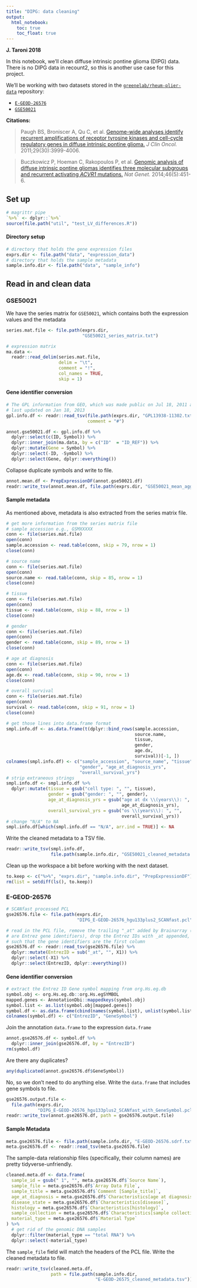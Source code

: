 ```yaml
---
title: "DIPG: data cleaning"
output:   
  html_notebook: 
    toc: true
    toc_float: true
---
```


**J. Taroni 2018**

In this notebook, we'll clean diffuse intrinsic pontine glioma (DIPG) data.
There is no DIPG data in recount2, so this is another use case for this
project.

We'll be working with two datasets stored in the
[`greenelab/rheum-plier-data`](https://github.com/greenelab/rheum-plier-data) 
repository:

* [`E-GEOD-26576`](https://www.ebi.ac.uk/arrayexpress/experiments/E-GEOD-26576/)
* [`GSE50021`](https://www.ncbi.nlm.nih.gov/geo/query/acc.cgi?acc=GSE50021)

**Citations:**

> Paugh BS, Broniscer A, Qu C, et al. [Genome-wide analyses identify recurrent amplifications of receptor tyrosine kinases and cell-cycle regulatory genes in diffuse intrinsic pontine glioma.](https://dx.doi.org/10.1200/JCO.2011.35.5677) _J Clin Oncol._ 2011;29(30):3999-4006.

> Buczkowicz P, Hoeman C, Rakopoulos P, et al. [Genomic analysis of diffuse intrinsic pontine gliomas identifies three molecular subgroups and recurrent activating _ACVR1_ mutations.](https://dx.doi.org/10.1038/ng.2936) _Nat Genet._ 2014;46(5):451-6. 

## Set up

```r
# magrittr pipe
`%>%` <- dplyr::`%>%`
source(file.path("util", "test_LV_differences.R"))
```

#### Directory setup

```r
# directory that holds the gene expression files
exprs.dir <- file.path("data", "expression_data")
# directory that holds the sample metadata
sample.info.dir <- file.path("data", "sample_info")
```

## Read in and clean data

### GSE50021

We have the series matrix for `GSE50021`, which contains both the expression
values and the metadata

```r
series.mat.file <- file.path(exprs.dir,
                             "GSE50021_series_matrix.txt")

# expression matrix
ma.data <- 
  readr::read_delim(series.mat.file, 
                    delim = "\t", 
                    comment = "!",
                    col_names = TRUE, 
                    skip = 1)

```

#### Gene identifier conversion

```r
# The GPL information from GEO, which was made public on Jul 18, 2011 and 
# last updated on Jan 18, 2013
gpl.info.df <- readr::read_tsv(file.path(exprs.dir, "GPL13938-11302.txt"),
                               comment = "#")
```

```r
annot.gse50021.df <- gpl.info.df %>%
  dplyr::select(c(ID, Symbol)) %>%
  dplyr::inner_join(ma.data, by = c("ID"  = "ID_REF")) %>%
  dplyr::mutate(Gene = Symbol) %>%
  dplyr::select(-ID, -Symbol) %>%
  dplyr::select(Gene, dplyr::everything())
```

Collapse duplicate symbols and write to file.

```r
annot.mean.df <- PrepExpressionDF(annot.gse50021.df)
readr::write_tsv(annot.mean.df, file.path(exprs.dir, "GSE50021_mean_agg.pcl"))
```

#### Sample metadata

As mentioned above, metadata is also extracted from the series matrix file.

```r
# get more information from the series matrix file
# sample accession e.g., GSMXXXXX
conn <- file(series.mat.file)
open(conn)
sample.accession <- read.table(conn, skip = 79, nrow = 1)
close(conn)

# source name
conn <- file(series.mat.file)
open(conn)
source.name <- read.table(conn, skip = 85, nrow = 1)
close(conn)

# tissue
conn <- file(series.mat.file)
open(conn)
tissue <- read.table(conn, skip = 88, nrow = 1)
close(conn)

# gender
conn <- file(series.mat.file)
open(conn)
gender <- read.table(conn, skip = 89, nrow = 1)
close(conn)

# age at diagnosis
conn <- file(series.mat.file)
open(conn)
age.dx <- read.table(conn, skip = 90, nrow = 1)
close(conn)

# overall survival
conn <- file(series.mat.file)
open(conn)
survival <- read.table(conn, skip = 91, nrow = 1)
close(conn)

# get those lines into data.frame format
smpl.info.df <- as.data.frame(t(dplyr::bind_rows(sample.accession, 
                                                 source.name, 
                                                 tissue,
                                                 gender,
                                                 age.dx,
                                                 survival))[-1, ]) 
colnames(smpl.info.df) <- c("sample_accession", "source_name", "tissue",
                            "gender", "age_at_diagnosis_yrs", 
                            "overall_survival_yrs")
# strip extraneous strings
smpl.info.df <- smpl.info.df %>%
  dplyr::mutate(tissue = gsub("cell type: ", "", tissue),
                gender = gsub("gender: ", "", gender),
                age_at_diagnosis_yrs = gsub("age at dx \\(years\\): ", "", 
                                            age_at_diagnosis_yrs),
                overall_survival_yrs = gsub("os \\(years\\): ", "", 
                                            overall_survival_yrs))
# change "N/A" to NA
smpl.info.df[which(smpl.info.df == "N/A", arr.ind = TRUE)] <- NA
```

Write the cleaned metadata to a TSV file.

```r
readr::write_tsv(smpl.info.df, 
                 file.path(sample.info.dir, "GSE50021_cleaned_metadata.tsv"))
```

Clean up the workspace a bit before working with the next dataset.

```r
to.keep <- c("%>%", "exprs.dir", "sample.info.dir", "PrepExpressionDF")
rm(list = setdiff(ls(), to.keep))
```

### E-GEOD-26576

```r
# SCANfast processed PCL
gse26576.file <- file.path(exprs.dir, 
                           "DIPG_E-GEOD-26576_hgu133plus2_SCANfast.pcl")

# read in the PCL file, remove the trailing "_at" added by Brainarray (these
# are Entrez gene identifiers), drop the Entrez IDs with _at appended, reordered
# such that the gene identifiers are the first column
gse26576.df <- readr::read_tsv(gse26576.file) %>%
  dplyr::mutate(EntrezID = sub("_at", "", X1)) %>%
  dplyr::select(-X1) %>%
  dplyr::select(EntrezID, dplyr::everything())
```

#### Gene identifier conversion

```r
# extract the Entrez ID Gene symbol mapping from org.Hs.eg.db
symbol.obj <- org.Hs.eg.db::org.Hs.egSYMBOL
mapped.genes <- AnnotationDbi::mappedkeys(symbol.obj)
symbol.list <- as.list(symbol.obj[mapped.genes])
symbol.df <- as.data.frame(cbind(names(symbol.list), unlist(symbol.list)))
colnames(symbol.df) <- c("EntrezID", "GeneSymbol")
```

Join the annotation `data.frame` to the expression `data.frame`

```r
annot.gse26576.df <- symbol.df %>%
  dplyr::inner_join(gse26576.df, by = "EntrezID")
rm(symbol.df)
```

Are there any duplicates?

```r
any(duplicated(annot.gse26576.df$GeneSymbol))
```

No, so we don't need to do anything else.
Write the `data.frame` that includes gene symbols to file.

```r
gse26576.output.file <- 
  file.path(exprs.dir, 
            "DIPG_E-GEOD-26576_hgu133plus2_SCANfast_with_GeneSymbol.pcl")
readr::write_tsv(annot.gse26576.df, path = gse26576.output.file)
```

#### Sample Metadata

```r
meta.gse26576.file <- file.path(sample.info.dir, "E-GEOD-26576.sdrf.txt")
meta.gse26576.df <- readr::read_tsv(meta.gse26576.file)
```

The sample-data relationship files (specifically, their column names) are 
pretty tidyverse-unfriendly.

```r
cleaned.meta.df <- data.frame(
  sample_id = gsub(" 1", "", meta.gse26576.df$`Source Name`),
  sample_file = meta.gse26576.df$`Array Data File`,
  sample_title = meta.gse26576.df$`Comment [Sample_title]`,
  age_at_diagnosis = meta.gse26576.df$`Characteristics[age at diagnosis (years)]`,
  disease_state = meta.gse26576.df$`Characteristics[disease]`,
  histology = meta.gse26576.df$`Characteristics[histology]`,
  sample_collection = meta.gse26576.df$`Characteristics[sample collection]`,
  material_type = meta.gse26576.df$`Material Type`
) %>%
  # get rid of the genomic DNA samples
  dplyr::filter(material_type == "total RNA") %>%
  dplyr::select(-material_type)
```

The `sample_file` field will match the headers of the PCL file.
Write the cleaned metadata to file.

```r
readr::write_tsv(cleaned.meta.df, 
                 path = file.path(sample.info.dir, 
                                  "E-GEOD-26575_cleaned_metadata.tsv"))
```

